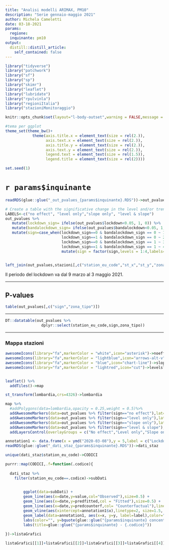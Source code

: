 ```yaml
---
title: "Analisi modelli ARIMAX, PM10"
description: "Serie gennaio-maggio 2021"
author: Michela Cameletti
date: 03-18-2021
params:
  regione: 
  inquinante: pm10
output:
  distill::distill_article:
    self_contained: false
---
```



```r
library("tidyverse")
library("patchwork")
library("sf")
library("sp")
library("skimr")
library("leaflet")
library("lubridate")
library("rpulvinla")
library("regioniItalia")
library("stazioniMonitoraggio")

knitr::opts_chunk$set(layout="l-body-outset",warning = FALSE,message = FALSE,echo=FALSE,fig.height=4,include = TRUE,eval = TRUE)

#tema per ggplot
theme_set(theme_bw()+
            theme(axis.title.x = element_text(size = rel(2.)),
                  axis.text.x = element_text(size = rel(2.)),
                  axis.title.y = element_text(size = rel(2.)),
                  axis.text.y = element_text(size = rel(2.)),
                  legend.text = element_text(size = rel(1.5)),
                  legend.title = element_text(size = rel(2))))

set.seed(1)
```

# `r params$inquinante`  


```r
readRDS(glue::glue("_out_pvalues_{params$inquinante}.RDS"))->out_pvalues

# Create a table with the significative change in the level and/or trend slope
LABELS<-c("no effect", "level only","slope only", "level & slope")
out_pvalues %>%
   mutate(lockdown_sign= ifelse(out_pvalues$lockdown<0.05, 1, 0)) %>%
   mutate(bandalockdown_sign= ifelse(out_pvalues$bandalockdown<0.05, 1, 0)) %>%
   mutate(sign=case_when(lockdown_sign==0 & bandalockdown_sign == 0 ~ 1,
                         lockdown_sign==1 & bandalockdown_sign == 0 ~ 2,
                         lockdown_sign==0 & bandalockdown_sign == 1 ~ 3,
                         lockdown_sign==1 & bandalockdown_sign == 1 ~ 4)) %>%
                         mutate(sign = factor(sign,levels = 1:4,labels=LABELS))->out_pvalues


left_join(out_pvalues,stazioni[,c("station_eu_code","st_x","st_y","zona_tipo")])->out_pvalues
```

Il periodo del lockdown va dal 9 marzo al 3 maggio 2021.

---

## P-values


```r
table(out_pvalues[,c("sign","zona_tipo")])
```

---

```r
DT::datatable(out_pvalues %>% 
                dplyr::select(station_eu_code,sign,zona_tipo))
```

---

### Mappa stazioni

```r

awesomeIcons(library="fa",markerColor = "white",icon="asterisk")->noeffect_icon
awesomeIcons(library="fa",markerColor = "lightblue",icon="arrows-alt-v")->levelonly_icon
awesomeIcons(library="fa",markerColor = "blue",icon="chart-line")->slopeonly_icon
awesomeIcons(library="fa",markerColor = "lightred",icon="cut")->levelslope_icon


leaflet() %>%
  addTiles()->map

st_transform(lombardia,crs=4326)->lombardia

map %>%
  #addPolygons(data=lombardia,opacity = 0.25,weight = 0.5)%>%
  addAwesomeMarkers(data=out_pvalues %>% filter(sign=="no effect"),lat=~st_y,lng=~st_x,group = "No effect",icon = noeffect_icon,popup = ~station_eu_code) %>%
  addAwesomeMarkers(data=out_pvalues %>% filter(sign=="level only"),lat=~st_y,lng=~st_x,group="Level only",icon = levelonly_icon,popup = ~station_eu_code) %>%
  addAwesomeMarkers(data=out_pvalues %>% filter(sign=="slope only"),lat=~st_y,lng=~st_x,group="Slope only",icon = slopeonly_icon,popup = ~station_eu_code) %>%
  addAwesomeMarkers(data=out_pvalues %>% filter(sign=="level & slope"),lat=~st_y,lng=~st_x,group="Level & slope",icon = levelslope_icon,popup = ~station_eu_code)%>%
  addLayersControl(overlayGroups = c("No effect","Level only","Slope only","Level & slope"),options = layersControlOptions(collapsed=FALSE))


```


```r
annotation1 <- data.frame(x = ymd("2020-03-08"),y = 5,label = c("Lockdown"))
readRDS(glue::glue("_dati_staz_{params$inquinante}.RDS"))->dati_staz

unique(dati_staz$station_eu_code)->CODICI

purrr::map(CODICI,.f=function(.codice){
  
  dati_staz %>%
    filter(station_eu_code==.codice)->subDati
  

        ggplot(data=subDati) +
        geom_line(aes(x=date,y=value,col="Observed"),size=0.5) +
        geom_line(aes(x=date,y=predfitted,col = "Fitted"),size=0.5) +
        geom_line(aes(x=date,y=predcounterf,col= "Counterfactual"),linetype=2,size=0.5) +
        geom_vline(aes(xintercept=annotation1$x),linetype=2, size=1.5, col="darkgreen") + 
        geom_label(data=annotation1, aes(x=x, y=y, label=label),color="orange", size=6 , angle=45, fontface="bold") +
        labs(color="", y=bquote(glue::glue("{params$inquinante} concentration (" ~ mu ~ g/m^3 ~ ")")))+
        labs(title=glue::glue("{params$inquinante} - {.codice}"))
        
})->listaGrafici 
```

```r
listaGrafici[[1]]+listaGrafici[[2]]+listaGrafici[[3]]+listaGrafici[[4]]+plot_layout(ncol=2,nrow=2)
```
